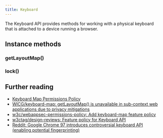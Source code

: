 ```yaml
---
title: Keyboard
---
```



The Keyboard API provides methods for working with a physical keyboard that is attached to a device running a browser.

<LinkCard
  title="Keyboard API - Web APIs | MDN"
  href="https://developer.mozilla.org/en-US/docs/Web/API/Keyboard_API"
  target="_blank"
/>

## Instance methods

### getLayoutMap()

<LinkCard
  title="Keyboard: getLayoutMap() method | MDN"
  href="https://developer.mozilla.org/en-US/docs/Web/API/Keyboard/getLayoutMap"
  target="_blank"
/>

<Playground client:only="react" theme="dark" script={Keyboard_getLayoutMap} />

### lock()

<LinkCard
  title="Keyboard: lock() method | MDN"
  href="https://developer.mozilla.org/en-US/docs/Web/API/Keyboard/lock"
  target="_blank"
/>

<Playground client:only="react" theme="dark" script={Keyboard_lock} />

## Further reading

- [Keyboard Map Permissions Policy](https://wicg.github.io/keyboard-map/#integrations)
- [WICG/keyboard-map: getLayoutMap() is unavailable in sub-context web applications due to privacy mitigations](https://github.com/WICG/keyboard-map/issues/38)
- [w3c/webappsec-permissions-policy: Add keyboard-map feature policy](https://github.com/w3c/webappsec-permissions-policy/pull/428/)
- [w3ctag/design-reviews: Feature policy for Keyboard API](https://github.com/w3ctag/design-reviews/issues/685)
- [Reddit: Google Chrome 97 introduces controversial keyboard API (enabling potential fingerprinting)](https://www.reddit.com/r/programming/comments/rwqxay/google_chrome_97_introduces_controversial/)
